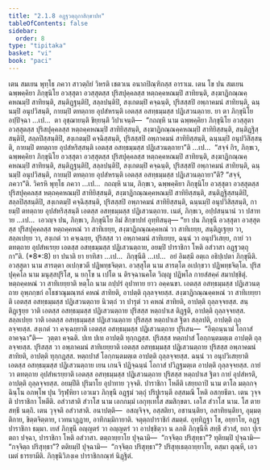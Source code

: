 ```yaml
---
title: "2.1.8 อฏฺฐวตฺถุกาสิกฺขาปท"
tableOfContents: false
sidebar:
  order: 8
type: "tipitaka"
basket: "vi"
book: "paci"
---
```



<DynamicBreadcrumb />

<Division number="674" book="paci">

<Paragraph number="2181" book="paci">
เตน สมเยน พุทฺโธ ภควา สาวตฺถิยํ วิหรติ เชตวเน อนาถปิณฺฑิกสฺส อาราเม. เตน โข ปน สมเยน ฉพฺพคฺคิยา ภิกฺขุนิโย อวสฺสุตา อวสฺสุตสฺส ปุริสปุคฺคลสฺส หตฺถคฺคหณมฺปิ สาทิยนฺติ, สงฺฆาฏิกณฺณคฺคหณมฺปิ สาทิยนฺติ, สนฺติฏฺฐนฺติปิ, สลฺลปนฺติปิ, สงฺเกตมฺปิ คจฺฉนฺติ, ปุริสสฺสปิ อพฺภาคมนํ สาทิยนฺติ, ฉนฺนมฺปิ อนุปวิสนฺติ, กายมฺปิ ตทตฺถาย อุปสํหรนฺติ เอตสฺส อสทฺธมฺมสฺส ปฏิเสวนตฺถาย.
</Paragraph>

<Paragraph number="2182" book="paci">
ยา ตา ภิกฺขุนิโย อปฺปิจฺฉา …เป…  ตา อุชฺฌายนฺติ ขิยฺยนฺติ วิปาเจนฺติ—  “กถญฺหิ นาม ฉพฺพคฺคิยา ภิกฺขุนิโย อวสฺสุตา อวสฺสุตสฺส ปุริสปุคฺคลสฺส หตฺถคฺคหณมฺปิ สาทิยิสฺสนฺติ, สงฺฆาฏิกณฺณคฺคหณมฺปิ สาทิยิสฺสนฺติ, สนฺติฏฺฐิสฺสนฺติปิ, สลฺลปิสฺสนฺติปิ, สงฺเกตมฺปิ คจฺฉิสฺสนฺติ, ปุริสสฺสปิ อพฺภาคมนํ สาทิยิสฺสนฺติ, ฉนฺนมฺปิ อนุปวิสิสฺสนฺติ, กายมฺปิ ตทตฺถาย อุปสํหริสฺสนฺติ เอตสฺส อสทฺธมฺมสฺส ปฏิเสวนตฺถายา”ติ …เป…  “สจฺจํ กิร, ภิกฺขเว, ฉพฺพคฺคิยา ภิกฺขุนิโย อวสฺสุตา อวสฺสุตสฺส ปุริสปุคฺคลสฺส หตฺถคฺคหณมฺปิ สาทิยนฺติ, สงฺฆาฏิกณฺณคฺคหณมฺปิ สาทิยนฺติ, สนฺติฏฺฐนฺติปิ, สลฺลปนฺติปิ, สงฺเกตมฺปิ คจฺฉนฺติ, ปุริสสฺสปิ อพฺภาคมนํ สาทิยนฺติ, ฉนฺนมฺปิ อนุปวิสนฺติ, กายมฺปิ ตทตฺถาย อุปสํหรนฺติ เอตสฺส อสทฺธมฺมสฺส ปฏิเสวนตฺถายา”ติ? “สจฺจํ, ภควา”ติ. วิครหิ พุทฺโธ ภควา …เป…  กถญฺหิ นาม, ภิกฺขเว, ฉพฺพคฺคิยา ภิกฺขุนิโย อวสฺสุตา อวสฺสุตสฺส ปุริสปุคฺคลสฺส หตฺถคฺคหณมฺปิ สาทิยิสฺสนฺติ, สงฺฆาฏิกณฺณคฺคหณมฺปิ สาทิยิสฺสนฺติ, สนฺติฏฺฐิสฺสนฺติปิ, สลฺลปิสฺสนฺติปิ, สงฺเกตมฺปิ คจฺฉิสฺสนฺติ, ปุริสสฺสปิ อพฺภาคมนํ สาทิยิสฺสนฺติ, ฉนฺนมฺปิ อนุปวิสิสฺสนฺติ, กายมฺปิ ตทตฺถาย อุปสํหริสฺสนฺติ เอตสฺส อสทฺธมฺมสฺส ปฏิเสวนตฺถาย. เนตํ, ภิกฺขเว, อปฺปสนฺนานํ วา ปสาทาย …เป…  เอวญฺจ ปน, ภิกฺขเว, ภิกฺขุนิโย อิมํ สิกฺขาปทํ อุทฺทิสนฺตุ—
</Paragraph>

</Division>
<Division number="675" book="paci">

<Paragraph number="2183" book="paci">
<Emphasis>“ยา ปน ภิกฺขุนี อวสฺสุตา อวสฺสุตสฺส ปุริสปุคฺคลสฺส หตฺถคฺคหณํ วา สาทิเยยฺย, สงฺฆาฏิกณฺณคฺคหณํ วา สาทิเยยฺย, สนฺติฏฺเฐยฺย วา, สลฺลเปยฺย วา, สงฺเกตํ วา คจฺเฉยฺย</Emphasis>, <Emphasis>ปุริสสฺส วา อพฺภาคมนํ สาทิเยยฺย, ฉนฺนํ วา อนุปวิเสยฺย, กายํ วา ตทตฺถาย อุปสํหเรยฺย เอตสฺส อสทฺธมฺมสฺส ปฏิเสวนตฺถาย, อยมฺปิ ปาราชิกา โหติ อสํวาสา อฏฺฐวตฺถุกา”</Emphasis>ติ. (*8*:<Emphasis>8</Emphasis>)
</Paragraph>

</Division>
<Division number="676" book="paci">

<Paragraph number="2184" book="paci">
<Emphasis>ยา ปนา</Emphasis>ติ ยา ยาทิสา …เป…  <Emphasis>ภิกฺขุนี</Emphasis>ติ …เป…  อยํ อิมสฺมึ อตฺเถ อธิปฺเปตา ภิกฺขุนีติ.
</Paragraph>

<Paragraph number="2185" book="paci">
<Emphasis>อวสฺสุตา</Emphasis> นาม สารตฺตา อเปกฺขวตี ปฏิพทฺธจิตฺตา.
</Paragraph>

<Paragraph number="2186" book="paci">
<Emphasis>อวสฺสุโต</Emphasis> นาม สารตฺโต อเปกฺขวา ปฏิพทฺธจิตฺโต.
</Paragraph>

<Paragraph number="2187" book="paci">
<Emphasis>ปุริสปุคฺคโล</Emphasis> นาม มนุสฺสปุริโส, น ยกฺโข น เปโต น ติรจฺฉานคโต วิญฺญู ปฏิพโล กายสํสคฺคํ สมาปชฺชิตุํ.
</Paragraph>

<Paragraph number="2188" book="paci">
<Emphasis>หตฺถคฺคหณํ วา สาทิเยยฺยา</Emphasis>ติ หตฺโถ นาม กปฺปรํ อุปาทาย ยาว อคฺคนขา. เอตสฺส อสทฺธมฺมสฺส ปฏิเสวนตฺถาย อุพฺภกฺขกํ อโธชาณุมณฺฑลํ คหณํ สาทิยติ, อาปตฺติ ถุลฺลจฺจยสฺส.
</Paragraph>

<Paragraph number="2189" book="paci">
<Emphasis>สงฺฆาฏิกณฺณคฺคหณํ วา สาทิเยยฺยา</Emphasis>ติ เอตสฺส อสทฺธมฺมสฺส ปฏิเสวนตฺถาย นิวตฺถํ วา ปารุตํ วา คหณํ สาทิยติ, อาปตฺติ ถุลฺลจฺจยสฺส.
</Paragraph>

<Paragraph number="2190" book="paci">
<Emphasis>สนฺติฏฺเฐยฺย วา</Emphasis>ติ เอตสฺส อสทฺธมฺมสฺส ปฏิเสวนตฺถาย ปุริสสฺส หตฺถปาเส ติฏฺฐติ, อาปตฺติ ถุลฺลจฺจยสฺส.
</Paragraph>

<Paragraph number="2191" book="paci">
<Emphasis>สลฺลเปยฺย วา</Emphasis>ติ เอตสฺส อสทฺธมฺมสฺส ปฏิเสวนตฺถาย ปุริสสฺส หตฺถปาเส ฐิตา สลฺลปติ, อาปตฺติ ถุลฺลจฺจยสฺส.
</Paragraph>

<Paragraph number="2192" book="paci">
<Emphasis>สงฺเกตํ วา คจฺเฉยฺยา</Emphasis>ติ เอตสฺส อสทฺธมฺมสฺส ปฏิเสวนตฺถาย ปุริเสน—  “อิตฺถนฺนามํ โอกาสํ อาคจฺฉา”ติ—  วุตฺตา คจฺฉติ. ปเท ปเท อาปตฺติ ทุกฺกฏสฺส. ปุริสสฺส หตฺถปาสํ โอกฺกนฺตมตฺเต อาปตฺติ ถุลฺลจฺจยสฺส.
</Paragraph>

<Paragraph number="2193" book="paci">
<Emphasis>ปุริสสฺส วา อพฺภาคมนํ สาทิเยยฺยา</Emphasis>ติ เอตสฺส อสทฺธมฺมสฺส ปฏิเสวนตฺถาย ปุริสสฺส อพฺภาคมนํ สาทิยติ, อาปตฺติ ทุกฺกฏสฺส. หตฺถปาสํ โอกฺกนฺตมตฺเต อาปตฺติ ถุลฺลจฺจยสฺส.
</Paragraph>

<Paragraph number="2194" book="paci">
<Emphasis>ฉนฺนํ วา อนุปวิเสยฺยา</Emphasis>ติ เอตสฺส อสทฺธมฺมสฺส ปฏิเสวนตฺถาย เยน เกนจิ ปฏิจฺฉนฺนํ โอกาสํ ปวิฏฺฐมตฺเต อาปตฺติ ถุลฺลจฺจยสฺส.
</Paragraph>

<Paragraph number="2195" book="paci">
<Emphasis>กายํ วา ตทตฺถาย อุปสํหเรยฺยา</Emphasis>ติ เอตสฺส อสทฺธมฺมสฺส ปฏิเสวนตฺถาย ปุริสสฺส หตฺถปาเส ฐิตา กายํ อุปสํหรติ, อาปตฺติ ถุลฺลจฺจยสฺส.
</Paragraph>

<Paragraph number="2196" book="paci">
<Emphasis>อยมฺปี</Emphasis>ติ ปุริมาโย อุปาทาย วุจฺจติ.
</Paragraph>

<Paragraph number="2197" book="paci">
<Emphasis>ปาราชิกา โหตี</Emphasis>ติ เสยฺยถาปิ นาม ตาโล มตฺถกจฺฉินฺโน อภพฺโพ ปุน วิรุฬฺหิยา เอวเมว ภิกฺขุนี อฏฺฐมํ วตฺถุํ ปริปูเรนฺตี อสฺสมณี โหติ อสกฺยธีตา. เตน วุจฺจติ ปาราชิกา โหตีติ.
</Paragraph>

<Paragraph number="2198" book="paci">
<Emphasis>อสํวาสา</Emphasis>ติ <Emphasis>สํวาโส</Emphasis> นาม เอกกมฺมํ เอกุทฺเทโส สมสิกฺขตา. เอโส สํวาโส นาม. โส ตาย สทฺธึ นตฺถิ. เตน วุจฺจติ อสํวาสาติ.
</Paragraph>

</Division>
<Division number="677" book="paci">

<Paragraph number="2199" book="paci">
อนาปตฺติ—  อสญฺจิจฺจ, อสฺสติยา, อชานนฺติยา, อสาทิยนฺติยา, อุมฺมตฺติกาย, ขิตฺตจิตฺตาย, เวทนาฏฺฏาย, อาทิกมฺมิกายาติ.

</Paragraph>
</Division>

<Paragraph number="2200" type="center" book="paci">
จตุตฺถปาราชิกํ สมตฺตํ.


</Paragraph>

<Paragraph number="2201" book="paci">
อุทฺทิฏฺฐา โข, อยฺยาโย, อฏฺฐ ปาราชิกา ธมฺมา. เยสํ ภิกฺขุนี อญฺญตรํ วา อญฺญตรํ วา อาปชฺชิตฺวา น ลภติ ภิกฺขุนีหิ สทฺธึ สํวาสํ, ยถา ปุเร ตถา ปจฺฉา, ปาราชิกา โหติ อสํวาสา. ตตฺถายฺยาโย ปุจฺฉามิ—  “กจฺจิตฺถ ปริสุทฺธา”? ทุติยมฺปิ ปุจฺฉามิ—  “กจฺจิตฺถ ปริสุทฺธา”? ตติยมฺปิ ปุจฺฉามิ—  “กจฺจิตฺถ ปริสุทฺธา”? ปริสุทฺเธตฺถายฺยาโย, ตสฺมา ตุณฺหี, เอวเมตํ ธารยามีติ.

</Paragraph>

<Paragraph number="2202" type="center" book="paci">
ภิกฺขุนิวิภงฺเค ปาราชิกกณฺฑํ นิฏฺฐิตํ.
</Paragraph>
